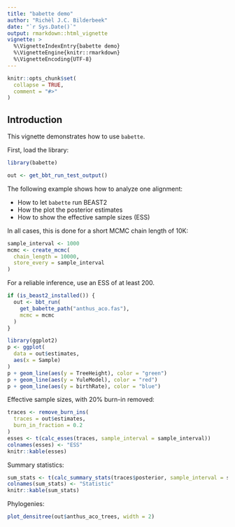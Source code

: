 ```yaml
---
title: "babette demo"
author: "Richèl J.C. Bilderbeek"
date: "`r Sys.Date()`"
output: rmarkdown::html_vignette
vignette: >
  %\VignetteIndexEntry{babette demo}
  %\VignetteEngine{knitr::rmarkdown}
  %\VignetteEncoding{UTF-8}
---
```


```r
knitr::opts_chunk$set(
  collapse = TRUE,
  comment = "#>"
)
```

## Introduction

This vignette demonstrates how to use `babette`.

First, load the library:

```r
library(babette)
```


```r
out <- get_bbt_run_test_output() 
```

The following example shows how to analyze one alignment:

 * How to let `babette` run BEAST2
 * How the plot the posterior estimates
 * How to show the effective sample sizes (ESS)
 
In all cases, this is done for a short MCMC chain length of 10K:

```r
sample_interval <- 1000
mcmc <- create_mcmc(
  chain_length = 10000, 
  store_every = sample_interval
)
```

For a reliable inference, use an ESS of at least 200.

```r
if (is_beast2_installed()) {
  out <- bbt_run(
    get_babette_path("anthus_aco.fas"),
    mcmc = mcmc
  )
}
```

```r
library(ggplot2)
p <- ggplot(
  data = out$estimates,
  aes(x = Sample)
) 
p + geom_line(aes(y = TreeHeight), color = "green")
p + geom_line(aes(y = YuleModel), color = "red")
p + geom_line(aes(y = birthRate), color = "blue")

```

Effective sample sizes, with 20% burn-in removed:

```r
traces <- remove_burn_ins(
  traces = out$estimates, 
  burn_in_fraction = 0.2
)
esses <- t(calc_esses(traces, sample_interval = sample_interval))
colnames(esses) <- "ESS"
knitr::kable(esses)
```

Summary statistics:
  
```r
sum_stats <- t(calc_summary_stats(traces$posterior, sample_interval = sample_interval))
colnames(sum_stats) <- "Statistic"
knitr::kable(sum_stats)
```

Phylogenies:

```r
plot_densitree(out$anthus_aco_trees, width = 2)
```
